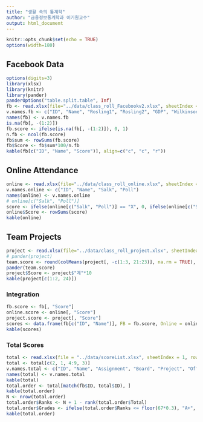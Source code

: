 ```yaml
---
title: "생활 속의 통계학"
author: "금융정보통계학과 이기원교수"
output: html_document
---
```


```r
knitr::opts_chunk$set(echo = TRUE)
options(width=180)
```

## Facebook Data

```r
options(digits=3)
library(xlsx)
library(knitr)
library(pander)
panderOptions("table.split.table", Inf)
fb <- read.xlsx(file="../data/class_roll_Facebookv2.xlsx", sheetIndex = 1, rowIndex = 3:70, colIndex = c(4:5, 10:21), header = FALSE, colClasses = rep("character", 14))
v.names.fb <- c("ID", "Name", "Rosling1", "Rosling2", "GDP", "Wilkinson", "Piketty", "Hanauer", "de_Waal", "Rice", "Zimbardo", "Cain", "Ariely", "Ramachandran")
names(fb) <- v.names.fb
is.na(fb[, -(1:2)])
fb.score <- ifelse(is.na(fb[, -(1:2)]), 0, 1)
n.fb <- ncol(fb.score)
fb$sum <- rowSums(fb.score)
fb$Score <- fb$sum*100/n.fb
kable(fb[c("ID", "Name", "Score")], align=c("c", "c", "r"))
```

## Online Attendance

```r
online <- read.xlsx(file="../data/class_roll_online.xlsx", sheetIndex = 1, rowIndex = 3:70, colIndex = c(3:4, 11:12), header = FALSE, colClasses = rep("character", 4))
v.names.online <- c("ID", "Name", "Salk", "Poll")
names(online) <- v.names.online
# online[c("Salk", "Poll")]
score <- ifelse(online[c("Salk", "Poll")] == "X", 0, ifelse(online[c("Salk", "Poll")] == "O", 50, 25))
online$Score <- rowSums(score)
kable(online)
```

## Team Projects

```r
project <- read.xlsx(file="../data/class_roll_project.xlsx", sheetIndex= 1, rowIndex = 2:70, colIndex = c(4:5, 10:30), colClasses = c(rep("character", 3), rep("numeric", 20)))
# pander(project)
team.score <- round(colMeans(project[, -c(1:3, 21:23)], na.rm = TRUE), digits = 2)
pander(team.score)
project$Score <- project$"계"*10
kable(project[c(1:2, 24)])
```

### Integration

```r
fb.score <- fb[, "Score"]
online.score <- online[, "Score"]
project.score <- project[, "Score"]
scores <- data.frame(fb[c("ID", "Name")], FB = fb.score, Online = online.score, Project = project.score)
kable(scores)
```

### Total Scores

```r
total <- read.xlsx(file = "../data/scoreList.xlsx", sheetIndex = 1, rowIndex = 3:71, colIndex = 2:10, colClasses = c(rep("character", 2), rep("numeric", 7)), header = TRUE)
total <- total[c(2, 1, 4:9, 3)]
v.names.total <- c("ID", "Name", "Assignment", "Board", "Project", "Offline", "Facebook", "Online", "Total")
names(total) <- v.names.total
kable(total)
total.order <- total[match(fb$ID, total$ID), ]
kable(total.order)
N <- nrow(total.order)
total.order$Ranks <- N + 1 - rank(total.order$Total)
total.order$Grades <- ifelse(total.order$Ranks <= floor(67*0.3), "A+", ifelse(total.order$Ranks <= floor(67*0.6), "B+", "C+"))
kable(total.order)
```
                   